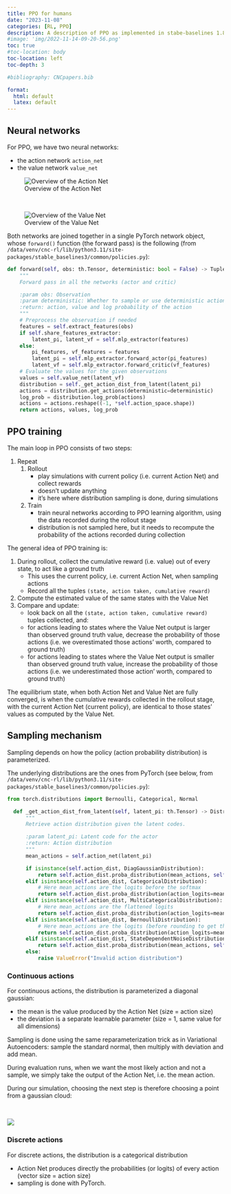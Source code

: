 ```yaml
---
title: PPO for humans
date: "2023-11-08"
categories: [RL, PPO]
description: A description of PPO as implemented in stabe-baselines 1.8.0
#image: 'img/2022-11-14-09-20-56.png'
toc: true
#toc-location: body
toc-location: left
toc-depth: 3

#bibliography: CNCpapers.bib

format:
  html: default
  latex: default
---
```


## Neural networks

For PPO, we have two neural networks:

- the action network `action_net`
- the value network `value_net`



![Overview of the Action Net](img/ActionNet.png)

\

![Overview of the Value Net](img/ValueNet.png)

Both networks are joined together in a single PyTorch network object,
whose `forward()` function (the forward pass) is the following
(from `/data/venv/cnc-rl/lib/python3.11/site-packages/stable_baselines3/common/policies.py`):

```python
def forward(self, obs: th.Tensor, deterministic: bool = False) -> Tuple[th.Tensor, th.Tensor, th.Tensor]:
    """
    Forward pass in all the networks (actor and critic)

    :param obs: Observation
    :param deterministic: Whether to sample or use deterministic actions
    :return: action, value and log probability of the action
    """
    # Preprocess the observation if needed
    features = self.extract_features(obs)
    if self.share_features_extractor:
        latent_pi, latent_vf = self.mlp_extractor(features)
    else:
        pi_features, vf_features = features
        latent_pi = self.mlp_extractor.forward_actor(pi_features)
        latent_vf = self.mlp_extractor.forward_critic(vf_features)
    # Evaluate the values for the given observations
    values = self.value_net(latent_vf)
    distribution = self._get_action_dist_from_latent(latent_pi)
    actions = distribution.get_actions(deterministic=deterministic)
    log_prob = distribution.log_prob(actions)
    actions = actions.reshape((-1, *self.action_space.shape))
    return actions, values, log_prob
```

## PPO training

The main loop in PPO consists of two steps:

1. Repeat
   1. Rollout
      - play simulations with current policy (i.e. current Action Net) and collect rewards
      - doesn't update anything
      - it's here where distribution sampling is done, during simulations

   2. Train
      - train neural networks according to PPO learning algorithm, using the data recorded during the rollout stage
      - distribution is not sampled here, but it needs to recompute the probability of the actions
        recorded during collection

The general idea of PPO training is:

1. During rollout, collect the cumulative reward (i.e. value) out of every state, to act like a ground truth
   - This uses the current policy, i.e. current Action Net, when sampling actions
   - Record all the tuples `(state, action taken, cumulative reward)`
2. Compute the estimated value of the same states with the Value Net
3. Compare and update:
   - look back on all the `(state, action taken, cumulative reward)` tuples collected, and:
   - for actions leading to states where the Value Net output is larger than observed ground truth value, decrease the probability of those actions
     (i.e. we overestimated those actions' worth, compared to ground truth)
   - for actions leading to states where the Value Net output is smaller than observed ground truth value, increase the probability of those actions
     (i.e. we underestimated those action' worth, compared to ground truth)

The equilibrium state, when both Action Net and Value Net are fully converged, is
when the cumulative rewards collected in the rollout stage, with the current Action Net (current policy),
are identical to those states' values as computed by the Value Net.

## Sampling mechanism

Sampling depends on how the policy (action probability distribution) is parameterized.

The underlying distributions are the ones from PyTorch
(see below, from `/data/venv/cnc-rl/lib/python3.11/site-packages/stable_baselines3/common/policies.py`):

```python
from torch.distributions import Bernoulli, Categorical, Normal
```

```python
  def _get_action_dist_from_latent(self, latent_pi: th.Tensor) -> Distribution:
      """
      Retrieve action distribution given the latent codes.

      :param latent_pi: Latent code for the actor
      :return: Action distribution
      """
      mean_actions = self.action_net(latent_pi)

      if isinstance(self.action_dist, DiagGaussianDistribution):
          return self.action_dist.proba_distribution(mean_actions, self.log_std)
      elif isinstance(self.action_dist, CategoricalDistribution):
          # Here mean_actions are the logits before the softmax
          return self.action_dist.proba_distribution(action_logits=mean_actions)
      elif isinstance(self.action_dist, MultiCategoricalDistribution):
          # Here mean_actions are the flattened logits
          return self.action_dist.proba_distribution(action_logits=mean_actions)
      elif isinstance(self.action_dist, BernoulliDistribution):
          # Here mean_actions are the logits (before rounding to get the binary actions)
          return self.action_dist.proba_distribution(action_logits=mean_actions)
      elif isinstance(self.action_dist, StateDependentNoiseDistribution):
          return self.action_dist.proba_distribution(mean_actions, self.log_std, latent_pi)
      else:
          raise ValueError("Invalid action distribution")
```

### Continuous actions

For continuous actions, the distribution is parameterized a diagonal gaussian:

- the mean is the value produced by the Action Net (size = action size)
- the deviation is a separate learnable parameter (size = 1,  same value for all dimensions)

Sampling is done using the same reparameterization trick as in Variational Autoencoders:
sample the standard normal, then multiply with deviation and add mean.

During evaluation runs, when we want the most likely action and not a sample,
we simply take the output of the Action Net, i.e. the mean action.

During our simulation, choosing the next step is therefore choosing a point from a gaussian cloud:

\

![](img/Explanation.png)

### Discrete actions

For discrete actions, the distribution is a categorical distribution

- Action Net produces directly the probabilities (or logits) of every action (vector size = action size)
- sampling is done with PyTorch.
